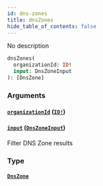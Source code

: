 ```yaml
---
id: dns-zones
title: dnsZones
hide_table_of_contents: false
---
```



No description

```graphql
dnsZones(
  organizationId: ID!
  input: DnsZoneInput
): [DnsZone]
```


### Arguments

#### [`organizationId`](#) ([`ID!`](/swapi/scalars/id))




#### [`input`](#) ([`DnsZoneInput`](/swapi/inputs/dns-zone-input))

Filter DNS Zone results


### Type

#### [`DnsZone`](/swapi/objects/dns-zone)






